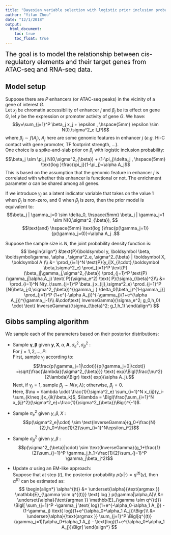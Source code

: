 ```yaml
---
title: "Bayesian variable selection with logistic prior inclusion probability"
author: "Yifan Zhou"
date: "12/1/2018"
output: 
  html_document: 
    toc: true
    toc_float: true
---
```


<span style="color:black; font-size:1.4em;">The goal is to model the relationship between cis-regulatory elements and their target genes from ATAC-seq and RNA-seq data.

## Model setup

Suppose there are _P_ enhancers (or ATAC-seq peaks) in the vicinity of a gene of interest _G_.    
Let $x_j$ be chromatin accessibility of enhancer _j_ and $\beta_j$ be its effect on gene _G_, let _y_ be the expression or promoter activity of gene _G_. We have:
$$y=\sum_{j=1}^P \beta_j x_j + \epsilon , \hspace{5mm} \epsilon \sim N(0,\sigma^2_e I_P)$$
where $\beta_j \sim f(A_j)$, $A_j$ here are some genomic features in enhancer _j_ (_e.g._ Hi-C contact with gene promoter, TF footprint strength, ...).   
One choice is a spike-and-slab prior on $\beta_j$ with logistic inclusion probability:
$$\beta_j \sim \pi_j N(0,\sigma^2_{\beta}) + (1-\pi_j)\delta_j , \hspace{5mm} \text{log }\frac{\pi_j}{1-\pi_j}=\alpha A_j$$
This is based on the assumption that the genomic feature in enhancer _j_ is correlated with whether this enhancer is functional or not. The enrichment parameter $\alpha$ can be shared among all genes.

If we introduce $\gamma_j$ as a latent indicator variable that takes on the value 1 when $\beta_j$ is non-zero, and 0 when $\beta_j$ is zero, then the prior model is equivalent to:
$$\beta_j | \gamma_j=0 \sim \delta_0, \hspace{5mm}  \beta_j | \gamma_j=1 \sim N(0,\sigma^2_{\beta}), $$
$$\text{and}  \hspace{5mm}  \text{log }\frac{p(\gamma_j=1)}{p(\gamma_j=0)}=\alpha A_j .$$

Suppose the sample size is _N_, the joint probability density function is:
$$
\begin{align*}
&\text{P}(\boldsymbol y, \boldsymbol \beta, \boldsymbol\gamma, \alpha , \sigma^2_e, \sigma^2_{\beta} | \boldsymbol X, \boldsymbol A )\\ 
&= \prod_{i=1}^N \text{P}(y_i|X_{i\cdot},\boldsymbol \beta,\sigma^2_e) \prod_{j=1}^P \text{P}(\beta_j|\gamma_j,\sigma^2_{\beta}) \prod_{j=1}^P \text{P}(\gamma_j|\alpha,A_j) \text{ P}(\sigma_e^2) \text{ P}(\sigma_{\beta}^2)\\
&= \prod_{i=1}^N N(y_i;\sum_{j=1}^P \beta_j x_{ij},\sigma^2_e) \prod_{j=1}^P [N(\beta_j;0,\sigma^2_{\beta})^{\gamma_j } \delta_0(\beta_j)^{1-\gamma_j}] \prod_{j=1}^P (1+e^{-\alpha A_j})^{-\gamma_j}(1+e^{\alpha A_j})^{\gamma_j-1}\\
&\cdot\text{ InverseGamma}(\sigma_e^2; g_0,h_0) \cdot \text{ InverseGamma}(\sigma_{\beta}^2; g_1,h_1)
\end{align*}
$$

## Gibbs sampling algorithm

We sample each of the parameters based on their posterior distributions:

* Sample $\boldsymbol \gamma, \boldsymbol \beta$ given $\boldsymbol y, \boldsymbol X, \alpha, \boldsymbol A, \sigma^2_e, \sigma^2_{\beta}$ :   
For $j=1,2, ... ,P$:    
First, sample $\gamma_j$ according to: 
$$\frac{p(\gamma_j=1|\cdot)}{p(\gamma_j=0|\cdot)} =\sqrt{\frac{\lambda}{\sigma^2_{\beta}}} \text{ exp}\Bigl(\frac{\nu^2}{2\lambda}\Bigr) \text{ exp}(\alpha A_j).$$
Next, if $\gamma_j=1$, sample $\beta_j \sim N(\nu, \lambda)$; otherwise, $\beta_j=0$.   
Here, $\nu = \lambda \cdot \frac{1}{\sigma^2_e} \sum_{i=1}^N x_{ij}(y_i-\sum_{k\neq j}x_{ik}\beta_k)$,
$\lambda = \Bigl(\frac{\sum_{i=1}^N x_{ij}^2}{\sigma^2_e}+\frac{1}{\sigma^2_{\beta}}\Bigr)^{-1}$.

* Sample $\sigma^2_e$ given $y,\beta,X$ :   
$$p(\sigma^2_e|\cdot) \sim \text{InverseGamma}(g_0+\frac{N}{2},h_0+\frac{1}{2}\sum_{i=1}^N\epsilon_i^2)$$

* Sample $\sigma^2_{\beta}$ given $y,\beta$ :   
$$p(\sigma^2_{\beta}|\cdot) \sim \text{InverseGamma}(g_1+\frac{1}{2}\sum_{j=1}^P \gamma_j,h_1+\frac{1}{2}\sum_{j=1}^P \gamma_j\beta_j^2)$$

* Update $\alpha$ using an EM-like approach:   
Suppose that at step $(t)$, the posterior probability $p(\gamma|\cdot)=q^{(t)}(\gamma)$, then $\alpha^{(t)}$ can be estimated as:
$$
\begin{align*}
\alpha^{(t)} &= \underset{\alpha}{\text{argmax }} \mathbb{E}_{\gamma \sim q^{(t)}} \text{ log } p(\gamma|\alpha,A)\\
&= \underset{\alpha}{\text{argmax }} \mathbb{E}_{\gamma \sim q^{(t)}} \Bigl[ \sum_{j=1}^P -\gamma_j \text{ log}(1+e^{-\alpha_0-\alpha_1 A_j}) - (1-\gamma_j) \text{ log}(1+e^{\alpha_0+\alpha_1 A_j})\Bigr]\\
&= \underset{\alpha}{\text{argmax }} \sum_{j=1}^P \Bigl[q^{(t)}(\gamma_j=1)(\alpha_0+\alpha_1 A_j) - \text{log}(1+e^{\alpha_0+\alpha_1 A_j})\Bigr]
\end{align*}
$$

